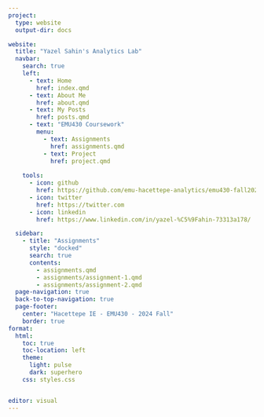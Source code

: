 ```yaml
---
project:
  type: website
  output-dir: docs

website:
  title: "Yazel Sahin's Analytics Lab"
  navbar:
    search: true
    left:
      - text: Home
        href: index.qmd
      - text: About Me
        href: about.qmd
      - text: My Posts
        href: posts.qmd
      - text: "EMU430 Coursework"
        menu:
          - text: Assignments
            href: assignments.qmd
          - text: Project
            href: project.qmd
            
    tools:
      - icon: github
        href: https://github.com/emu-hacettepe-analytics/emu430-fall2024-yazelsahinlab
      - icon: twitter
        href: https://twitter.com
      - icon: linkedin
        href: https://www.linkedin.com/in/yazel-%C5%9Fahin-73313a178/

  sidebar:
    - title: "Assignments"
      style: "docked"
      search: true
      contents:
        - assignments.qmd
        - assignments/assignment-1.qmd
        - assignments/assignment-2.qmd  
  page-navigation: true
  back-to-top-navigation: true
  page-footer:
    center: "Hacettepe IE - EMU430 - 2024 Fall" 
    border: true
format:
  html:
    toc: true
    toc-location: left
    theme: 
      light: pulse 
      dark: superhero
    css: styles.css


editor: visual
---
```

